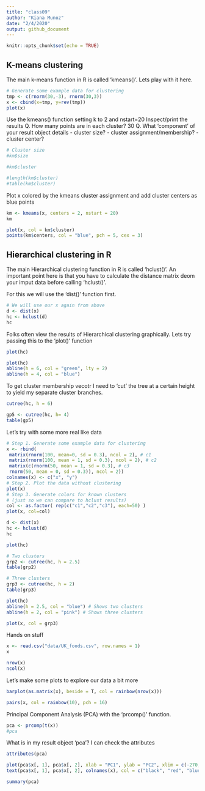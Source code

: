 ```yaml
---
title: "class09"
author: "Kiana Munoz"
date: "2/4/2020"
output: github_document
---
```


```r
knitr::opts_chunk$set(echo = TRUE)
```

## K-means clustering

The main k-means function in R is called 'kmeans()'. Lets play with it here.

```r
# Generate some example data for clustering
tmp <- c(rnorm(30,-3), rnorm(30,3))
x <- cbind(x=tmp, y=rev(tmp))
plot(x)
```

Use the kmeans() function setting k to 2 and nstart=20
Inspect/print the results
Q. How many points are in each cluster?
  30
Q. What ‘component’ of your result object details
 - cluster size?
 - cluster assignment/membership?
 - cluster center?
 
```r
# Cluster size
#km$size
```
```r
#km$cluster
```
```r
#length(km$cluster)
#table(km$cluster)
```
 
 
Plot x colored by the kmeans cluster assignment and
 add cluster centers as blue points
 
```r
km <- kmeans(x, centers = 2, nstart = 20)
km
```
 
```r
plot(x, col = km$cluster)
points(km$centers, col = "blue", pch = 5, cex = 3)
```

## Hierarchical clustering in R

The main Hierarchical clustering function in R is called 'hclust()'. An important point here is that you have to calculate the distance matrix deom your imput data before calling 'hclust()'.

For this we will use the 'dist()' function first.
 
```r
# We will use our x again from above
d <- dist(x)
hc <- hclust(d)
hc
```
 
 Folks often view the results of Hierarchical clustering graphically. Lets try passing this to the 'plot()' function
```r
plot(hc)
```

```r
plot(hc)
abline(h = 6, col = "green", lty = 2)
abline(h = 4, col = "blue")
```

To get cluster membership vecotr I need to 'cut' the tree at a certain height to yield my separate cluster branches.

```r
cutree(hc, h = 6)
```

```r
gp5 <- cutree(hc, h= 4)
table(gp5)
```

Let's try with some more real like data

```r
# Step 1. Generate some example data for clustering
x <- rbind(
 matrix(rnorm(100, mean=0, sd = 0.3), ncol = 2), # c1
 matrix(rnorm(100, mean = 1, sd = 0.3), ncol = 2), # c2
 matrix(c(rnorm(50, mean = 1, sd = 0.3), # c3
 rnorm(50, mean = 0, sd = 0.3)), ncol = 2))
colnames(x) <- c("x", "y")
# Step 2. Plot the data without clustering
plot(x)
# Step 3. Generate colors for known clusters
# (just so we can compare to hclust results)
col <- as.factor( rep(c("c1","c2","c3"), each=50) )
plot(x, col=col)
```

```r
d <- dist(x)
hc <- hclust(d)
hc
```

```r
plot(hc)
```

```r
# Two clusters
grp2 <- cutree(hc, h = 2.5)
table(grp2)
```

```r
# Three clusters
grp3 <- cutree(hc, h = 2)
table(grp3)
```

```r
plot(hc)
abline(h = 2.5, col = "blue") # Shows two clusters
abline(h = 2, col = "pink") # Shows three clusters
```

```r
plot(x, col = grp3)
```

Hands on stuff
 
```r
x <- read.csv("data/UK_foods.csv", row.names = 1)
x
```
 
```r
nrow(x)
ncol(x)
```
 
Let's make some plots to explore our data a bit more
 
```r
barplot(as.matrix(x), beside = T, col = rainbow(nrow(x)))
```
 
```r
pairs(x, col = rainbow(10), pch = 16)
```

Principal Component Analysis (PCA) with the 'prcomp()' function.
 
```r
pca <- prcomp(t(x))
#pca
```

What is in my result object 'pca'? I can check the attributes

```r
attributes(pca)
```

```r
plot(pca$x[, 1], pca$x[, 2], xlab = "PC1", ylab = "PC2", xlim = c(-270, 500))
text(pca$x[, 1], pca$x[, 2], colnames(x), col = c("black", "red", "blue", "darkgreen"))
```
 
```r
summary(pca)
```
 
 
 
 
 
 
